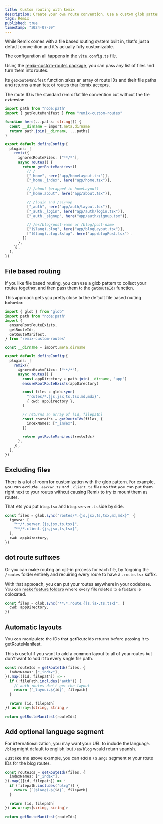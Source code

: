 ```yaml
---
title: Custom routing with Remix
description: Create your own route convention. Use a custom glob pattern. Add layouts automatically, or prepend an optional language segment.
tags: Remix
published: true
timestamp: "2024-07-09"
---
```


While Remix comes with a file based routing system built in, that's just a default convention and it's actually fully customizable.

The configuration all happens in the `vite.config.ts` file.

Using the [remix-custom-routes package](https://github.com/jacobparis-insiders/remix-custom-routes), you can pass any list of files and turn them into routes.

Its `getRouteManifest` function takes an array of route IDs and their file paths and returns a manifest of routes that Remix accepts.

The route ID is the standard remix flat file convention but without the file extension.

```ts
import path from "node:path"
import { getRouteManifest } from "remix-custom-routes"

function here(...paths: string[]) {
  const __dirname = import.meta.dirname
  return path.join(__dirname, ...paths)
}

export default defineConfig({
  plugins: [
    remix({
      ignoredRouteFiles: ["**/*"],
      async routes() {
        return getRouteManifest([
          // /
          ["_home", here("app/homeLayout.tsx")],
          ["_home._index", here("app/home.tsx")],

          // /about (wrapped in homeLayout)
          ["_home.about", here("app/about.tsx")],

          // /login and /signup
          ["_auth", here("app/auth/layout.tsx")],
          ["_auth._login", here("app/auth/login.tsx")],
          ["_auth._signup", here("app/auth/signup.tsx")],

          // /es/blog/post-name or /blog/post-name
          ["($lang).blog", here("app/blogLayout.tsx")],
          ["($lang).blog.$slug", here("app/blogPost.tsx")],
        ])
      },
    }),
  ],
})
```

## File based routing

If you like file based routing, you can use a glob pattern to collect your routes together, and then pass them to the `getRouteIds` function.

This approach gets you pretty close to the default file based routing behavior.

```ts
import { glob } from "glob"
import path from "node:path"
import {
  ensureRootRouteExists,
  getRouteIds,
  getRouteManifest,
} from "remix-custom-routes"

const __dirname = import.meta.dirname

export default defineConfig({
  plugins: [
    remix({
      ignoredRouteFiles: ["**/*"],
      async routes() {
        const appDirectory = path.join(__dirname, "app")
        ensureRootRouteExists(appDirectory)

        const files = glob.sync(
          "routes/*.{js,jsx,ts,tsx,md,mdx}",
          { cwd: appDirectory },
        )

        // returns an array of [id, filepath]
        const routeIds = getRouteIds(files, {
          indexNames: ["_index"],
        })

        return getRouteManifest(routeIds)
      },
    }),
  ],
})
```

## Excluding files

There is a lot of room for customization with the glob pattern. For example, you can exclude `.server.ts` and `.client.ts` files so that you can put them right next to your routes without causing Remix to try to mount them as routes.

That lets you put `blog.tsx` and `blog.server.ts` side by side.

```ts
const files = glob.sync("routes/*.{js,jsx,ts,tsx,md,mdx}", {
  ignore: [
    "**/*.server.{js,jsx,ts,tsx}",
    "**/*.client.{js,jsx,ts,tsx}",
  ],
  cwd: appDirectory,
})
```

## dot route suffixes

Or you can make routing an opt-in process for each file, by forgoing the `/routes` folder entirely and requiring every route to have a `.route.tsx` suffix.

With that approach, you can put your routes anywhere in your codebase. You can [make feature folders](/content/remix-feature-folders) where every file related to a feature is colocated.

```ts
const files = glob.sync("**/*.route.{js,jsx,ts,tsx}", {
  cwd: appDirectory,
})
```

## Automatic layouts

You can manipulate the IDs that getRouteIds returns before passing it to getRouteManifest.

This is useful if you want to add a common layout to all of your routes but don't want to add it to every single file path.

```ts
const routeIds = getRouteIds(files, {
  indexNames: ["_index"],
}).map(([id, filepath]) => {
  if (!filePath.includes("auth")) {
    // auth routes don't get the layout
    return [`_layout.${id}`, filepath]
  }

  return [id, filepath]
}) as Array<[string, string]>

return getRouteManifest(routeIds)
```

## Add optional language segment

For internationalization, you may want your URL to include the language. `/blog` might default to english, but `/es/blog` would return spanish.

Just like the above example, you can add a `($lang)` segment to your route IDs for the blog routes.

```ts
const routeIds = getRouteIds(files, {
  indexNames: ["_index"],
}).map(([id, filepath]) => {
  if (filepath.includes("blog")) {
    return [`($lang).${id}`, filepath]
  }

  return [id, filepath]
}) as Array<[string, string]>

return getRouteManifest(routeIds)
```
